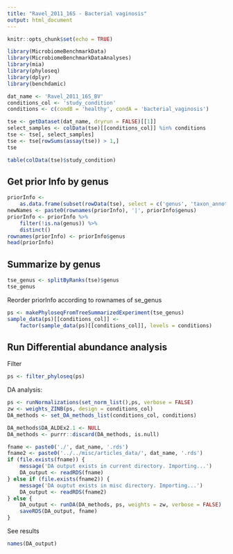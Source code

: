```yaml
---
title: "Ravel_2011_16S - Bacterial vaginosis"
output: html_document
---
```


```r
knitr::opts_chunk$set(echo = TRUE)
```

```r
library(MicrobiomeBenchmarkData)
library(MicrobiomeBenchmarkDataAnalyses)
library(mia)
library(phyloseq)
library(dplyr)
library(benchdamic)
```


```r
dat_name <- 'Ravel_2011_16S_BV'
conditions_col <- 'study_condition'
conditions <- c(condB = 'healthy', condA = 'bacterial_vaginosis')

tse <- getDataset(dat_name, dryrun = FALSE)[[1]]
select_samples <- colData(tse)[[conditions_col]] %in% conditions
tse <- tse[, select_samples]
tse <- tse[rowSums(assay(tse)) > 1,] 
tse
```

```r
table(colData(tse)$study_condition)
```


## Get prior Info by genus 

```r
priorInfo <- 
    as.data.frame(subset(rowData(tse), select = c('genus', 'taxon_annotation')))
newNames <- paste0(rownames(priorInfo), '|', priorInfo$genus)
priorInfo <- priorInfo %>% 
    filter(!is.na(genus)) %>% 
    distinct()
rownames(priorInfo) <- priorInfo$genus
head(priorInfo)
```

## Summarize by genus

```r
tse_genus <- splitByRanks(tse)$genus
tse_genus
```

Reorder priorInfo according to rownames of se_genus


```r
ps <- makePhyloseqFromTreeSummarizedExperiment(tse_genus)
sample_data(ps)[[conditions_col]] <- 
    factor(sample_data(ps)[[conditions_col]], levels = conditions)
```


## Run Differential abundance analysis

Filter

```r
ps <- filter_phyloseq(ps)
```

DA analysis:

```r
ps <- runNormalizations(set_norm_list(),ps, verbose = FALSE)
zw <- weights_ZINB(ps, design = conditions_col)
DA_methods <- set_DA_methods_list(conditions_col, conditions)

DA_methods$DA_ALDEx2.1 <- NULL
DA_methods <- purrr::discard(DA_methods, is.null)

```

```r
fname <- paste0('./', dat_name, '.rds')
fname2 <- paste0('../../misc/articles_data/', dat_name, '.rds')
if (file.exists(fname)) {
    message('DA output exists in current directory. Importing...')
    DA_output <- readRDS(fname)
} else if (file.exists(fname2)) {
    message('DA ouptut exists in misc directory. Importing...')
    DA_output <- readRDS(fname2)
} else {
    DA_output <- runDA(DA_methods, ps, weights = zw, verbose = FALSE) 
    saveRDS(DA_output, fname)
} 
```

See results

```r
names(DA_output)
```

